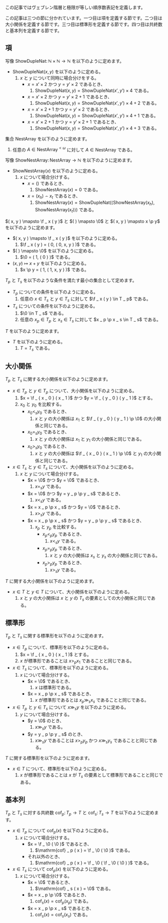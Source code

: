 <div style="display:none"><nowiki>\[

  \newcommand{\f}{\bar{\varphi}}
  \newcommand{\0}{\bar{0}}
  \newcommand{\p}{\mathbin{\bar{+}}}

\]</nowiki></div>

この記事ではヴェブレン階層と極限が等しい順序数表記を定義します。

この記事は三つの節に分かれています。一つ目は項を定義する節です。二つ目は大小関係を定義する節です。三つ目は標準形を定義する節です。四つ目は共終数と基本列を定義する節です。

== 項 ==

写像 \( \mathrm{ShowDupleNat} \colon \mathbb{N} \times \mathbb{N} \rightarrow \mathbb{N} \) を以下のように定めます。

* \( \mathrm{ShowDupleNat} ( x, y ) \) を以下のように定める。
*# \( x \) と \( y \) について同時に場合分けをする。
*#* \( x = x' \times 2 \) かつ \( y = y' \times 2 \) であるとき、
*#*# \( \mathrm{ShowDupleNat} ( x, y ) = \mathrm{ShowDupleNat} ( x', y' ) \times 4 \) である。
*#* \( x = x' \times 2 \) かつ \( y = y' \times 2 + 1 \) であるとき、
*#*# \( \mathrm{ShowDupleNat} ( x, y ) = \mathrm{ShowDupleNat} ( x', y' ) \times 4 + 2 \) である。
*#* \( x = x' \times 2 + 1 \) かつ \( y = y' \times 2 \) であるとき、
*#*# \( \mathrm{ShowDupleNat} ( x, y ) = \mathrm{ShowDupleNat} ( x', y' ) \times 4 + 1 \) である。
*#* \( x = x' \times 2 + 1 \) かつ \( y = y' \times 2 + 1 \) であるとき、
*#*# \( \mathrm{ShowDupleNat} ( x, y ) = \mathrm{ShowDupleNat} ( x', y' ) \times 4 + 3 \) である。

集合 \( \mathrm{NestArray} \) を以下のように定めます。

# 任意の \( A \in \mathrm{NestArray} ^ { < \omega } \) に対して \( A \in \mathrm{NestArray} \) である。

写像 \( \mathrm{ShowNestArray} \colon \mathrm{NestArray} \rightarrow \mathbb{N} \) を以下のように定めます。

* \( \mathrm{ShowNestArray} ( x ) \) を以下のように定める。
*# \( x \) について場合分けする。
*#* \( x = ( ) \) であるとき、
*#*# \( \mathrm{ShowNestArray} ( x ) = 0 \) である。
*#* \( x = ( x _ h ) \frown x _ t \) であるとき、
*#*# \( \mathrm{ShowNestArray} ( x ) = \mathrm{ShowDupleNat} ( \langle \mathrm{ShowNestArray} ( x _ h ), \mathrm{ShowNestArray} ( x _ t ) \rangle ) \) である。

\( ( x, y ) \mapsto \f _ x ( y ) \) と \( ( ) \mapsto \0 \) と \( ( x, y ) \mapsto x \p y \) を以下のように定めます。

* \( ( x, y ) \mapsto \f _ x ( y ) \) を以下のように定める。
*# \( \f _ x ( y ) = ( 0, ( 0, x, y ) ) \) である。
* \( ( ) \mapsto \0 \) を以下のように定める。
*# \( \0 = ( 1, ( 0 ) ) \) である。
* \( ( x, y ) \mapsto x + y \) を以下のように定める。
*# \( x \p y = ( 1, ( 1, x, y ) ) \) である。

\( T _ p \) と \( T _ s \) を以下のような条件を満たす最小の集合として定めます。

* \( T _ p \) についての条件を以下のように定める。
*# 任意の \( x \in T _ s \) と \( y \in T _ s \) に対して \( \f _ x ( y ) \in T _ p \) である。
* \( T _ s \) についての条件を以下のように定める。
*# \( \0 \in T _ s \) である。
*# 任意の \( x _ p \in T _ p \) と \( x _ s \in T _ s \) に対して \( x _ p \p x _ s \in T _ s \) である。

\( T \) を以下のように定めます。

* \( T \) を以下のように定める。
*# \( T = T _ s \) である。

== 大小関係 ==

\( T _ p \) と \( T _ s \) に関する大小関係を以下のように定めます。

* \( x \in T _ p \) と \( y \in T _ p \) について、大小関係を以下のように定める。
*# \( x = \f _ { x _ 0 } ( x _ 1 ) \) かつ \( y = \f _ { y _ 0 } ( y _ 1 ) \) とする。
*# \( x _ 0 \) と \( y _ 0 \) を比較する。
*#* \( x _ 0 < _ s y _ 0 \) であるとき、
*#*# \( x \) と \( y \) の大小関係は \( x _ 1 \) と \( \f _ { y _ 0 } ( y _ 1 ) \p \0 \) の大小関係と同じである。
*#* \( x _ 0 = _ s y _ 0 \) であるとき、
*#*# \( x \) と \( y \) の大小関係は \( x _ 1 \) と \( y _ 1 \) の大小関係と同じである。
*#* \( x _ 0 > _ s y _ 0 \) であるとき、
*#*# \( x \) と \( y \) の大小関係は \( \f _ { x _ 0 } ( x _ 1 ) \p \0 \) と \( y _ 1 \) の大小関係と同じである。
* \( x \in T _ s \) と \( y \in T _ s \) について、大小関係を以下のように定める。
*# \( x \) と \( y \) について場合分けする。
*#* \( x = \0 \) かつ \( y = \0 \) であるとき、
*#*# \( x = _ s y \) である。
*#* \( x = \0 \) かつ \( y = y _ p \p y _ s \) であるとき、
*#*# \( x < _ s y \) である。
*#* \( x = x _ p \p x _ s \) かつ \( y = \0 \) であるとき、
*#*# \( x > _ s y \) である。
*#* \( x = x _ p \p x _ s \) かつ \( y = y _ p \p y _ s \) であるとき、
*#*# \( x _ p \) と \( y _ p \) を比較する。
*#*#* \( x _ p < _ p y _ p \) であるとき、
*#*#*# \( x < _ s y \) である。
*#*#* \( x _ p = _ p y _ p \) であるとき、
*#*#*# \( x \) と \( y \) の大小関係は \( x _ s \) と \( y _ s \) の大小関係と同じである。
*#*#* \( x _ p > _ p y _ p \) であるとき、
*#*#*# \( x > _ s y \) である。

\( T \) に関する大小関係を以下のように定めます。

* \( x \in T \) と \( y \in T \) について、大小関係を以下のように定める。
*# \( x \) と \( y \) の大小関係は \( x \) と \( y \) の \( T _ s \) の要素としての大小関係と同じである。

== 標準形 ==

\( T _ p \) と \( T _ s \) に関する標準形を以下のように定めます。

* \( x \in T _ p \) について、標準形を以下のように定める。
*# \( x = \f _ { x _ 0 } ( x _ 1 ) \) とする。
*# \( x \) が標準形であることは \( x > _ p x _ 1 \) であることと同じである。
* \( x \in T _ s \) について、標準形を以下のように定める。
*# \( x \) について場合分けする。
*#* \( x = \0 \) であるとき、
*#*# \( x \) は標準形である。
*#* \( x = x _ p \p x _ s \) であるとき、
*#*# \( x \) が標準形であるとは \( x _ p \gg _ s x _ s \) であることと同じである。
* \( x \in T _ p \) と \( y \in T _ s \) について \( x \gg _ s y \) を以下のように定める。
*# \( y \) について場合分けする。
*#* \( y = \0 \) のとき、
*#*# \( x \gg _ s y \) である。
*#* \( y = y _ p \p y _ s \) のとき、
*#*# \( x \gg _ s y \) であることは \( x > _ p y _ p \) かつ \( x \gg _ s y _ s \) であることと同じである。

\( T \) に関する標準形を以下のように定めます。

* \( x \in T \) について、標準形を以下のように定める。
*# \( x \) が標準形であることは \( x \) が \( T _ s \) の要素として標準形であることと同じである。

== 基本列 ==

\( T _ p \) と \( T _ s \) に対する共終数 \( \mathrm{cof} _ p \colon T _ p \rightarrow T \) と \( \mathrm{cof} _ s \colon T _ s \rightarrow T \) を以下のように定めます。

* \( x \in T _ p \) について \( \mathrm{cof} _ p ( x ) \) を以下のように定める。
*# \( x \) について場合分けする。
*#* \( x = \f _ \0 ( \0 ) \) であるとき、
*#*# \( \mathrm{cof} _ p ( x ) = \f _ \0 ( \0 ) \) である。
*#* それ以外のとき、
*#*# \( \mathrm{cof} _ p ( x ) = \f _ \0 ( \f _ \0 ( \0 ) ) \) である。
* \( x \in T _ s \) について \( \mathrm{cof} _ p ( x ) \) を以下のように定める。
*# \( x \) について場合分けする。
*#* \( x = \0 \) であるとき、
*#*# \( \mathrm{cof} _ s ( x ) = \0 \) である。
*#* \( x = x _ p \p \0 \) であるとき、
*#*# \( \mathrm{cof} _ s ( x ) = \mathrm{cof} _ p ( x _ p ) \) である。
*#* \( x = x _ p \p x _ s \) であるとき、
*#*# \( \mathrm{cof} _ s ( x ) = \mathrm{cof} _ s ( x _ s ) \) である。
